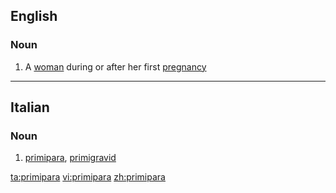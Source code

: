 ==English==

===Noun===
{{en-noun|pl2=primiparae}}

# A [[woman]] during or after her first [[pregnancy]]

----
==Italian==

===Noun===
{{it-noun|primipar|f|a|e}}

# [[#English|primipara]], [[primigravid]]

[[ta:primipara]]
[[vi:primipara]]
[[zh:primipara]]